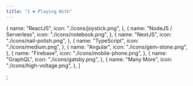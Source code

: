 ```yaml
---
title: "I ❤️ Playing With"
---
```


  {
    name: "ReactJS",
    icon: "./icons/joystick.png",
  },
  {
    name: "NodeJS / Serverless",
    icon: "./icons/notebook.png",
  },
  {
    name: "NextJS",
    icon: "./icons/nail-polish.png",
  },
  {
    name: "TypeScript",
    icon: "./icons/medium.png",
  },
  {
    name: "Angular",
    icon: "./icons/gem-stone.png",
  },
  {
    name: "Firebase",
    icon: "./icons/mobile-phone.png",
  },
  {
    name: "GraphQL",
    icon: "./icons/gatsby.png",
  },
  {
    name: "Many More",
    icon: "./icons/high-voltage.png",
  },
]

;
